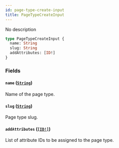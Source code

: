 ```yaml
---
id: page-type-create-input
title: PageTypeCreateInput
---
```


No description

```graphql
type PageTypeCreateInput {
  name: String
  slug: String
  addAttributes: [ID!]
}
```

### Fields

#### `name` ([`String`](/docs/developer/api-reference/scalars/string))

Name of the page type.

#### `slug` ([`String`](/docs/developer/api-reference/scalars/string))

Page type slug.

#### `addAttributes` ([`[ID!]`](/docs/developer/api-reference/scalars/id))

List of attribute IDs to be assigned to the page type.
